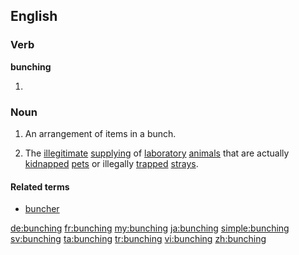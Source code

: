==English==

===Verb===
'''bunching'''

# {{present participle of|bunch}}

===Noun===
{{en-noun}}

# {{countable}} An arrangement of items in a bunch.
# {{uncountable}} The [[illegitimate]] [[supply]]ing of [[laboratory]] [[animal]]s that are actually [[kidnap]]ped [[pet]]s or illegally [[trap]]ped [[stray]]s.

====Related terms====
* [[buncher]]

[[de:bunching]]
[[fr:bunching]]
[[my:bunching]]
[[ja:bunching]]
[[simple:bunching]]
[[sv:bunching]]
[[ta:bunching]]
[[tr:bunching]]
[[vi:bunching]]
[[zh:bunching]]